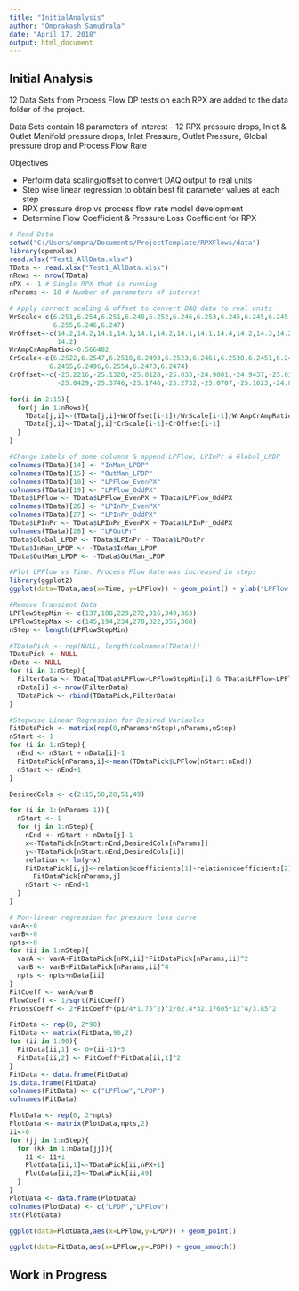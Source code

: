 ---
title: "InitialAnalysis"
author: "Omprakash Samudrala"
date: "April 17, 2018"
output: html_document
---

## Initial Analysis

12 Data Sets from Process Flow DP tests on each RPX are added to the data folder of the project.

Data Sets contain 18 parameters of interest - 12 RPX pressure drops, Inlet & Outlet Manifold pressure drops, Inlet Pressure, Outlet Pressure, Global pressure drop and Process Flow Rate

Objectives

* Perform data scaling/offset to convert DAQ output to real units
* Step wise linear regression to obtain best fit parameter values at each step
* RPX pressure drop vs process flow rate model development
* Determine Flow Coefficient & Pressure Loss Coefficient for RPX 


```{r, results='hide'}

# Read Data
setwd("C:/Users/ompra/Documents/ProjectTemplate/RPXFlows/data")
library(openxlsx)
read.xlsx("Test1_AllData.xlsx")
TData <- read.xlsx("Test1_AllData.xlsx")
nRows <- nrow(TData)
nPX <- 1 # Single RPX that is running
nParams <- 18 # Number of parameters of interest

# Apply correct scaling & offset to convert DAQ data to real units
WrScale<-c(6.251,6.254,6.251,6.248,6.252,6.246,6.253,6.245,6.245,6.245,6.249,
           6.255,6.246,6.247)
WrOffset<-c(14.2,14.2,14.1,14.1,14.1,14.2,14.1,14.1,14.4,14.2,14.3,14.2,14.1,
            14.2)
WrAmpCrAmpRatio<-0.566482
CrScale<-c(6.2522,6.2547,6.2518,6.2493,6.2523,6.2461,6.2538,6.2451,6.2461,
          6.2455,6.2496,6.2554,6.2473,6.2474)
CrOffset<-c(-25.2216,-25.1320,-25.0128,-25.033,-24.9001,-24.9437,-25.03861,
            -25.0429,-25.3746,-25.1746,-25.2732,-25.0707,-25.1623,-24.8397)

for(i in 2:15){
  for(j in 1:nRows){
    TData[j,i]<-(TData[j,i]+WrOffset[i-1])/WrScale[i-1]/WrAmpCrAmpRatio
    TData[j,i]<-TData[j,i]*CrScale[i-1]+CrOffset[i-1]
  }
}

#Change Labels of some columns & append LPFlow, LPInPr & Global_LPDP
colnames(TData)[14] <- "InMan_LPDP"
colnames(TData)[15] <- "OutMan_LPDP"
colnames(TData)[18] <- "LPFlow_EvenPX"
colnames(TData)[19] <- "LPFlow_OddPX"
TData$LPFlow <- TData$LPFlow_EvenPX + TData$LPFlow_OddPX
colnames(TData)[26] <- "LPInPr_EvenPX"
colnames(TData)[27] <- "LPInPr_OddPX"
TData$LPInPr <- TData$LPInPr_EvenPX + TData$LPInPr_OddPX
colnames(TData)[28] <- "LPOutPr"
TData$Global_LPDP <- TData$LPInPr - TData$LPOutPr
TData$InMan_LPDP <- -TData$InMan_LPDP
TData$OutMan_LPDP <- -TData$OutMan_LPDP

#Plot LPFlow vs Time. Process Flow Rate was increased in steps
library(ggplot2)
ggplot(data=TData,aes(x=Time, y=LPFlow)) + geom_point() + ylab("LPFlow (GPM)")

#Remove Transient Data
LPFlowStepMin <- c(137,188,229,272,316,349,363)
LPFlowStepMax <- c(145,194,234,278,322,355,368)
nStep <- length(LPFlowStepMin)

#TDataPick <- rep(NULL, length(colnames(TData)))
TDataPick <- NULL
nData <- NULL
for (i in 1:nStep){
  FilterData <- TData[TData$LPFlow>LPFlowStepMin[i] & TData$LPFlow<LPFlowStepMax[i],]
  nData[i] <- nrow(FilterData)
  TDataPick <- rbind(TDataPick,FilterData)
}

#Stepwise Linear Regression for Desired Variables
FitDataPick <- matrix(rep(0,nParams*nStep),nParams,nStep)
nStart <- 1
for (i in 1:nStep){
  nEnd <- nStart + nData[i]-1
  FitDataPick[nParams,i]<-mean(TDataPick$LPFlow[nStart:nEnd])
  nStart <- nEnd+1
}

DesiredCols <- c(2:15,50,28,51,49)

for (i in 1:(nParams-1)){
  nStart <- 1
  for (j in 1:nStep){
    nEnd <- nStart + nData[j]-1
    x<-TDataPick[nStart:nEnd,DesiredCols[nParams]]
    y<-TDataPick[nStart:nEnd,DesiredCols[i]]
    relation <- lm(y~x)
    FitDataPick[i,j]<-relation$coefficients[1]+relation$coefficients[2]*
      FitDataPick[nParams,j]
    nStart <- nEnd+1
  }
}

# Non-linear regression for pressure loss curve
varA<-0
varB<-0
npts<-0
for (ii in 1:nStep){
  varA <- varA+FitDataPick[nPX,ii]*FitDataPick[nParams,ii]^2
  varB <- varB+FitDataPick[nParams,ii]^4
  npts <- npts+nData[ii]
}
FitCoeff <- varA/varB
FlowCoeff <- 1/sqrt(FitCoeff)
PrLossCoeff <- 2*FitCoeff*(pi/4*1.75^2)^2/62.4*32.17605*12^4/3.85^2

FitData <- rep(0, 2*90)
FitData <- matrix(FitData,90,2)
for (ii in 1:90){
  FitData[ii,1] <- 0+(ii-1)*5
  FitData[ii,2] <- FitCoeff*FitData[ii,1]^2
}
FitData <- data.frame(FitData)
is.data.frame(FitData)
colnames(FitData) <- c("LPFlow","LPDP")
colnames(FitData)

PlotData <- rep(0, 2*npts)
PlotData <- matrix(PlotData,npts,2)
ii<-0
for (jj in 1:nStep){
  for (kk in 1:nData[jj]){
    ii <- ii+1
    PlotData[ii,1]<-TDataPick[ii,nPX+1]
    PlotData[ii,2]<-TDataPick[ii,49]
  }
}
PlotData <- data.frame(PlotData)
colnames(PlotData) <- c("LPDP","LPFlow")
str(PlotData)

ggplot(data=PlotData,aes(x=LPFlow,y=LPDP)) + geom_point()

ggplot(data=FitData,aes(x=LPFlow,y=LPDP)) + geom_smooth()

```

## Work in Progress